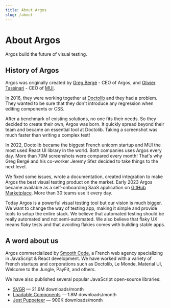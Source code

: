 ```yaml
---
title: About Argos
slug: /about
---
```


# About Argos

Argos build the future of visual testing.

## History of Argos

Argos was originally created by [Greg Bergé](https://twitter.com/neoziro) - CEO of Argos, and [Olivier Tassinari](https://twitter.com/olivtassinari) - CEO of [MUI](https://mui.com/).

In 2016, they were working together at [Doctolib](https://doctolib.fr/) and they had a problem. They wanted to be sure that they don't introduce any regression when editing components or CSS.

After a benchmark of existing solutions, no one fits their needs. So they decided to create their own, Argos was born. It quickly spread beyond their team and became an essential tool at Doctolib. Taking a screenshot was much faster than writing a complex test!

In 2022, Doctolib became the biggest French unicorn startup and MUI the most used React UI library in the world. Both companies uses Argos every day. More than 70M screenshots were compared every month! That's why Greg Bergé and his co-worker Jeremy Sfez decided to take things to the next level.

We fixed some issues, wrote a documentation, created integration to make Argos the best visual testing product on the market. Early 2023 Argos became available as a self-onboarding SaaS application on [GitHub Marketplace](https://github.com/marketplace/argos-ci). More than 30 teams use it every day.

Today Argos is a powerful visual testing tool but our vision is much bigger. We want to change the way of testing app, making it simple and provide tools to setup the entire stack. We believe that automated testing should be really automated and not semi-automated. We also believe that flaky UX means flaky tests and that avoiding flakies comes with building stable apps.

## A word about us

Argos commercialized by [Smooth Code](https://www.smooth-code.com/), a French web agency specializing in JavaScript & React development. We have worked with a variety of French startups and corporations such as Doctolib, Le Monde, Material UI, Welcome to the Jungle, PayFit, and others.

We have also published several popular JavaScript open-source libraries:

- [SVGR](https://react-svgr.com/) — 21.6M downloads/month
- [Loadable Components](https://github.com/gregberge/loadable-components) — 1.8M downloads/month
- [Jest Puppeteer](https://github.com/smooth-code/jest-puppeteer) — 900K downloads/month

